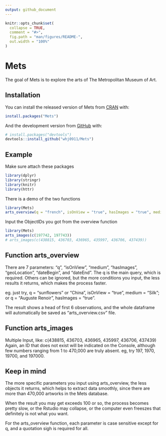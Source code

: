 ```yaml
---
output: github_document
---
```


<!-- README.md is generated from README.Rmd. Please edit that file -->

```r
knitr::opts_chunk$set(
  collapse = TRUE,
  comment = "#>",
  fig.path = "man/figures/README-",
  out.width = "100%"
)
```

# Mets

<!-- badges: start -->
<!-- badges: end -->

The goal of Mets is to explore the arts of The Metropolitan Museum of Art.

## Installation

You can install the released version of Mets from [CRAN](https://CRAN.R-project.org) with:

``` r
install.packages("Mets")
```

And the development version from [GitHub](https://github.com/) with:

``` r
# install.packages("devtools")
devtools::install_github("whj0911/Mets")
```


## Example
Make sure attach these packages
```r
library(dplyr)
library(stringr)
library(knitr)
library(httr)
```

There is a demo of the two functions
```r
library(Mets)
arts_overview(q = "french", isOnView = "true", hasImages = "true", medium = "Silk")
```

Input the ObjectIDs you got from the overview function
```r
library(Mets)
arts_images(c(197742, 197743))
# arts_images(c(438815, 436703, 436965, 435997, 436706, 437439))
```

## Function arts_overview
There are 7 parameters: "q", "isOnView", "medium", "hasImages", "geoLocation", "dateBegin", and "dateEnd". The q is the main query, which is required. Others can be ignored, but the more conditions you input, the less results it returns, which makes the process faster. 

eg. just try, q = "sunflowers" or "China", isOnView = "true", medium = "Silk";
or q = "Auguste Renoir", hasImages = "true".

The result shows a head of first 6 observations, and the whole dataframe will automatically be saved as "arts_overview.csv" file.

## Function arts_images
Multiple Input, like: c(438815, 436703, 436965, 435997, 436706, 437439)
Again, an ID that does not exist will be indicated on the Console, although few numbers ranging from 1 to 470,000 are truly absent. eg, try 197, 1970, 19700, and 197000.


## Keep in mind
The more specific parameters you input using arts_overview, the less objects it returns, which helps to extract data smoothly, since there are more than 470,000 artworks in the Mets database.

When the result you may get exceeds 100 or so, the process becomes pretty slow, or the Rstudio may collapse, or the computer even freeszes that definitely is not what you want.

For the arts_overview function, each parameter is case sensitive except for q, and a quotation sigh is required for all.



